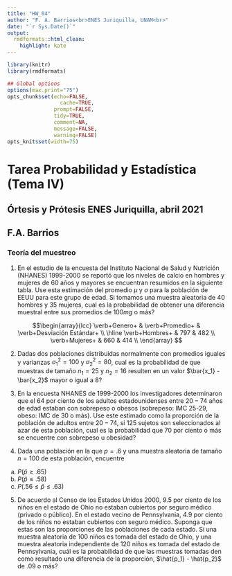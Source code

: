 ```yaml
---
title: "HW_04"
author: "F. A. Barrios<br>ENES Juriquilla, UNAM<br>"
date: "`r Sys.Date()`"
output:
  rmdformats::html_clean:
    highlight: kate
---
```



```r
library(knitr)
library(rmdformats)

## Global options
options(max.print="75")
opts_chunk$set(echo=FALSE,
	             cache=TRUE,
               prompt=FALSE,
               tidy=TRUE,
               comment=NA,
               message=FALSE,
               warning=FALSE)
opts_knit$set(width=75)
```

# Tarea Probabilidad y Estadística (Tema IV)  
## Órtesis y Prótesis ENES Juriquilla, abril 2021  
## F.A. Barrios  
### Teoría del muestreo  

1. En el estudio de la encuesta del Instituto Nacional de Salud y Nutrición (NHANES) 1999-2000 se reportó que los niveles de calcio en hombres y mujeres de 60 años y mayores se encuentran resumidos en la siguiente tabla. Use esta estimación del promedio $\mu$ y $\sigma$ para la población de EEUU para este grupo de edad.  Si tomamos una muestra aleatoria de $40$ hombres y $35$ mujeres, cual es la probabilidad de obtener una diferencia muestral entre sus promedios de $100 mg$ o más?  

$$\begin{array}{lcc}  
 \verb+Genero+ & \verb+Promedio+ & \verb+Desviación Estándar+  \\
 \hline
 \verb+Hombres+ & 797 & 482  \\
 \verb+Mujeres+ & 660 & 414  \\  
\end{array} $$

2. Dadas dos poblaciones distribuidas normalmente con promedios iguales y varianzas $\sigma_1^2 = 100$ y $\sigma_2^2=80$, cual es la probabilidad de que muestras de tamaño $n_1 = 25$ y $n_2 = 16$ resulten en un valor $\bar{x_1} - \bar{x_2}$ mayor o igual a $8$?   

3. En la encuesta NHANES de 1999-2000 los investigadores determinaron que el 64 por ciento de los adultos estadounidenses entre $20-74$ años de edad estaban con sobrepeso o obesos (sobrepeso: IMC 25-29, obeso: IMC de 30 o más). Use este estimado como la proporción de la población de adultos entre $20-74$, si $125$ sujetos son seleccionados al azar de esta población, cual es la probabilidad que $70$ por ciento o más se encuentre con sobrepeso u obesidad?  

4. Dada una población en la que $p=.6$ y una muestra aleatoria de tamaño $n=100$ de esta población, encuentre  
(a) $P(\hat{p} \geq .65)$  
(b) $P(\hat{p} \leq .58)$  
(c) $P(.56 \leq \bar{p} \leq .63)$  

5. De acuerdo al Censo de los Estados Unidos 2000, $9.5$ por ciento de los niños en el estado de Ohio no estaban cubiertos por seguro médico 
(privado o público).  En el estado vecino de Pennsylvania, $4.9$ por ciento de los niños no estaban cubiertos con seguro médico.  Suponga que estas son las proporciones de las poblaciones de cada estado.  Si una muestra aleatoria de $100$ niños es tomada del estado de Ohio, y una muestra aleatoria independiente de $120$ niños es tomada del estado de Pennsylvania, cuál es la probabilidad de que las muestras tomadas den como resultado una diferencia de la proporción, $\hat{p_1} - \hat{p_2}$ de $.09$ o más?  

